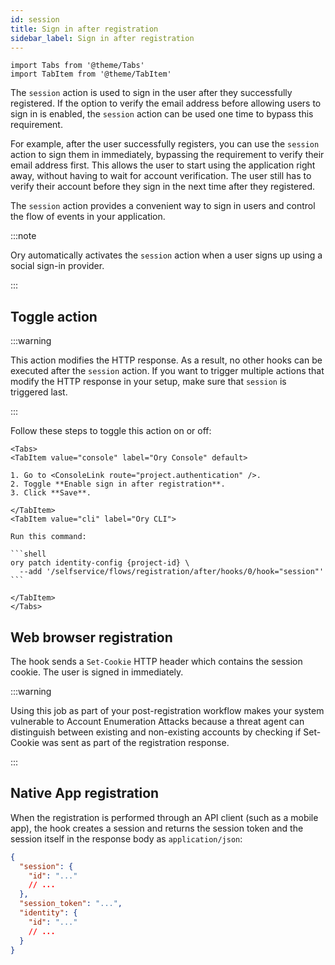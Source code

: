 ```yaml
---
id: session
title: Sign in after registration
sidebar_label: Sign in after registration
---
```


```mdx-code-block
import Tabs from '@theme/Tabs'
import TabItem from '@theme/TabItem'
```

The `session` action is used to sign in the user after they successfully registered. If the option to verify the email address
before allowing users to sign in is enabled, the `session` action can be used one time to bypass this requirement.

For example, after the user successfully registers, you can use the `session` action to sign them in immediately, bypassing the
requirement to verify their email address first. This allows the user to start using the application right away, without having to
wait for account verification. The user still has to verify their account before they sign in the next time after they registered.

The `session` action provides a convenient way to sign in users and control the flow of events in your application.

:::note

Ory automatically activates the `session` action when a user signs up using a social sign-in provider.

:::

## Toggle action

:::warning

This action modifies the HTTP response. As a result, no other hooks can be executed after the `session` action. If you want to
trigger multiple actions that modify the HTTP response in your setup, make sure that `session` is triggered last.

:::

Follow these steps to toggle this action on or off:

````mdx-code-block
<Tabs>
<TabItem value="console" label="Ory Console" default>

1. Go to <ConsoleLink route="project.authentication" />.
2. Toggle **Enable sign in after registration**.
3. Click **Save**.

</TabItem>
<TabItem value="cli" label="Ory CLI">

Run this command:

```shell
ory patch identity-config {project-id} \
  --add '/selfservice/flows/registration/after/hooks/0/hook="session"'
```

</TabItem>
</Tabs>
````

## Web browser registration

The hook sends a `Set-Cookie` HTTP header which contains the session cookie. The user is signed in immediately.

:::warning

Using this job as part of your post-registration workflow makes your system vulnerable to Account Enumeration Attacks because a
threat agent can distinguish between existing and non-existing accounts by checking if Set-Cookie was sent as part of the
registration response.

:::

## Native App registration

When the registration is performed through an API client (such as a mobile app), the hook creates a session and returns the
session token and the session itself in the response body as `application/json`:

```json
{
  "session": {
    "id": "..."
    // ...
  },
  "session_token": "...",
  "identity": {
    "id": "..."
    // ...
  }
}
```
